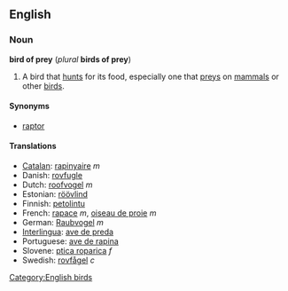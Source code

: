==English==
===Noun===
'''bird of prey''' (''plural'' '''birds of prey''')

#A bird that [[hunt]]s for its food, especially one that [[prey]]s on [[mammal]]s or other [[bird]]s.

====Synonyms====
*[[raptor]]

====Translations====
*[[Catalan]]: [[rapinyaire]] ''m''
*Danish: [[rovfugle]]
*Dutch: [[roofvogel]] ''m''
*Estonian: [[röövlind]]
*Finnish: [[petolintu]]
*French: [[rapace]] ''m'', [[oiseau de proie]] ''m''
*German: [[Raubvogel]] ''m''
*[[Interlingua]]: [[ave de preda]]
*Portuguese: [[ave de rapina]]
*Slovene: [[ptica roparica]] ''f''
*Swedish: [[rovfågel]] ''c''

[[Category:English birds]]